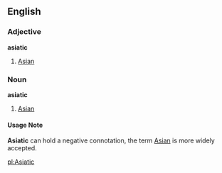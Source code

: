 == English ==
=== Adjective ===
'''asiatic'''
# [[Asian]]

=== Noun ===
'''asiatic'''
# [[Asian]]

==== Usage Note ====
'''Asiatic''' can hold a negative connotation, the term [[Asian]] is more widely accepted.

[[pl:Asiatic]]